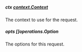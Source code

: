 ##### **ctx** [context.Context](https://pkg.go.dev/context#Context)
The context to use for the request.

##### **opts** []operations.Option
The options for this request.

